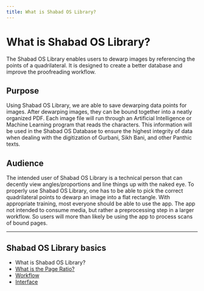 ```yaml
---
title: What is Shabad OS Library?
---
```


# What is Shabad OS Library?

The Shabad OS Library enables users to dewarp images by referencing the points of a quadrilateral. It is designed to create a better database and improve the proofreading workflow.

## Purpose

Using Shabad OS Library, we are able to save dewarping data points for images. After dewarping images, they can be bound together into a neatly organized PDF. Each image file will run through an Artificial Intelligence or Machine Learning program that reads the characters. This information will be used in the Shabad OS Database to ensure the highest integrity of data when dealing with the digitization of Gurbani, Sikh Bani, and other Panthic texts.

## Audience

The intended user of Shabad OS Library is a technical person that can decently view angles/proportions and line things up with the naked eye. To properly use Shabad OS Library, one has to be able to pick the correct quadrilateral points to dewarp an image into a flat rectangle. With appropriate training, most everyone should be able to use the app. The app not intended to consume media, but rather a preprocessing step in a larger workflow. So users will more than likely be using the app to process scans of bound pages.

---

## Shabad OS Library basics

- What is Shabad OS Library?
- [What is the Page Ratio?](/support/guide/library/what-is-page-ratio)
- [Workflow](/support/guide/library/workflow)
- [Interface](/support/guide/library/interface)
